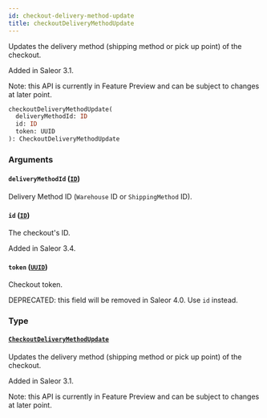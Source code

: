 ```yaml
---
id: checkout-delivery-method-update
title: checkoutDeliveryMethodUpdate
---
```


Updates the delivery method (shipping method or pick up point) of the checkout.

Added in Saleor 3.1.

Note: this API is currently in Feature Preview and can be subject to changes at later point.

```graphql
checkoutDeliveryMethodUpdate(
  deliveryMethodId: ID
  id: ID
  token: UUID
): CheckoutDeliveryMethodUpdate
```

### Arguments

#### `deliveryMethodId` ([`ID`](../../../developer/api-reference/scalars/id))

Delivery Method ID (`Warehouse` ID or `ShippingMethod` ID).

#### `id` ([`ID`](../../../developer/api-reference/scalars/id))

The checkout's ID.

Added in Saleor 3.4.

#### `token` ([`UUID`](../../../developer/api-reference/scalars/uuid))

Checkout token.

DEPRECATED: this field will be removed in Saleor 4.0. Use `id` instead.

### Type

#### [`CheckoutDeliveryMethodUpdate`](../../../developer/api-reference/objects/checkout-delivery-method-update)

Updates the delivery method (shipping method or pick up point) of the checkout.

Added in Saleor 3.1.

Note: this API is currently in Feature Preview and can be subject to changes at later point.
